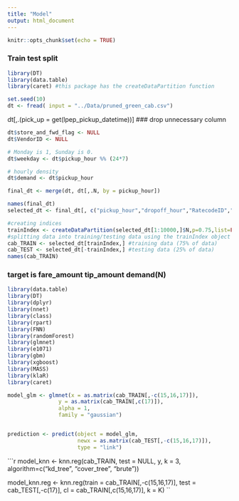 ```yaml
---
title: "Model"
output: html_document
---
```


```r
knitr::opts_chunk$set(echo = TRUE)
```

### Train test split

```r
library(DT)
library(data.table)
library(caret) #this package has the createDataPartition function
```

```r
set.seed(10)
dt <- fread( input = "../Data/pruned_green_cab.csv")

```

dt[,.(pick_up = get(lpep_pickup_datetime))]
### drop unnecessary column
```r
dt$store_and_fwd_flag <- NULL
dt$VendorID <- NULL

# Monday is 1, Sunday is 0.
dt$weekday <- dt$pickup_hour %% (24*7)

# hourly density
dt$demand <- dt$pickup_hour 

final_dt <- merge(dt, dt[,.N, by = pickup_hour])
```

```r
names(final_dt)
selected_dt <- final_dt[, c("pickup_hour","dropoff_hour","RatecodeID","PULocationID","DOLocationID","passenger_count","trip_distance","extra","mta_tax","tolls_amount","improvement_surcharge", "payment_type","trip_type","weekday","fare_amount","tip_amount","N" ) ]
```

```r
#creating indices
trainIndex <- createDataPartition(selected_dt[1:10000,]$N,p=0.75,list=FALSE)
#splitting data into training/testing data using the trainIndex object
cab_TRAIN <- selected_dt[trainIndex,] #training data (75% of data) 
cab_TEST <- selected_dt[-trainIndex,] #testing data (25% of data)
names(cab_TRAIN)
```

### target is fare_amount tip_amount demand(N)

```r
library(data.table)
library(DT)
library(dplyr)
library(nnet)
library(class)
library(rpart)
library(FNN)
library(randomForest)
library(glmnet)
library(e1071)
library(gbm)
library(xgboost)
library(MASS)
library(klaR)
library(caret)
```

```r
model_glm <- glmnet(x = as.matrix(cab_TRAIN[,-c(15,16,17)]),
                y = as.matrix(cab_TRAIN[,c(17)]),
                alpha = 1,
                family = "gaussian")


prediction <- predict(object = model_glm,
                      newx = as.matrix(cab_TEST[,-c(15,16,17)]),
                      type = "link")
```

```r
model_knn <- knn.reg(cab_TRAIN, test = NULL, y, k = 3, algorithm=c("kd_tree", 
        "cover_tree", "brute"))

model_knn.reg <- knn.reg(train = cab_TRAIN[,-c(15,16,17)],
                      test = cab_TEST[,-c(17)],
                      cl = cab_TRAIN[,c(15,16,17)],
                      k = K)
``






